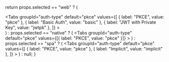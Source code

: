 

  return props.selected == "web" ? (
    <div>
      <Tabs
        groupId="auth-type"
        default="pkce"
        values={[
          { label: "PKCE", value: "pkce" },
          { label: "Basic Auth", value: "basic" },
          { label: "JWT with Private Key", value: "jwtpk" },
        ]}
      >
        <TabItem value="pkce">
          <PKCE />
          <PKCEAuthRequest />
          <Callback />
          <PKCETokenRequest />
        </TabItem>
        <TabItem value="basic">
          <Basic />
          <BasicAuthRequest />
          <Callback />
          <BasicTokenRequest />
        </TabItem>
        <TabItem value="jwtpk">
          <JWTPrivateKey />
          <JWTAuthRequest />
          <Callback />
          <JWTTokenRequest />
        </TabItem>
      </Tabs>
    </div>
  ) : props.selected == "native" ? (
    <Tabs
      groupId="auth-type"
      default="pkce"
      values={[{ label: "PKCE", value: "pkce" }]}
    >
      <TabItem value="pkce">
        <PKCENative />
        <PKCEAuthRequest />
        <Callback />
        <PKCETokenRequest />
      </TabItem>
    </Tabs>
  ) : props.selected == "spa" ? (
    <Tabs
      groupId="auth-type"
      default="pkce"
      values={[
        { label: "PKCE", value: "pkce" },
        { label: "Implicit", value: "implicit" },
      ]}
    >
      <TabItem value="pkce">
        <PKCE />
        <PKCEAuthRequest />
        <Callback />
        <PKCETokenRequest />
      </TabItem>
      <TabItem value="implicit">
        <Implicit />
      </TabItem>
    </Tabs>
  ) : null;
}
